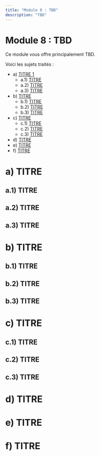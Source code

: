 ```yaml
---
title: "Module 8 : TBD"
description: "TBD"
---
```


# Module 8 : TBD
Ce module vous offre principalement TBD.

Voici les sujets traités :
- a) [TITRE 1](#a)
  - a.1) [TITRE](#a1)
  - a.2) [TITRE](#a2)
  - a.3) [TITRE](#a3)
- b) [TITRE](#b)
  - b.1) [TITRE](#b1)
  - b.2) [TITRE](#b2)
  - b.3) [TITRE](#b3)
- c) [TITRE](#c)
  - c.1) [TITRE](#c1)
  - c.2) [TITRE](#c2)
  - c.3) [TITRE](#c3)
- d) [TITRE](#d)
- e) [TITRE](#e)
- f) [TITRE](#f)


# <a id="a"></a>a) TITRE
## <a id="a1"></a>a.1) TITRE


## <a id="a2"></a> a.2) TITRE


## <a id="a3"></a> a.3) TITRE


# <a id="b"></a>b) TITRE
## <a id="b1"></a>b.1) TITRE


## <a id="b2"></a>b.2) TITRE


## <a id="b3"></a>b.3) TITRE


# <a id="c"></a>c) TITRE
## <a id="c1"></a>c.1) TITRE

## <a id="c2"></a>c.2) TITRE


## <a id="c3"></a>c.3) TITRE




# <a id="d"></a> d) TITRE


# <a id="e"></a> e) TITRE


# <a id="f"></a> f) TITRE